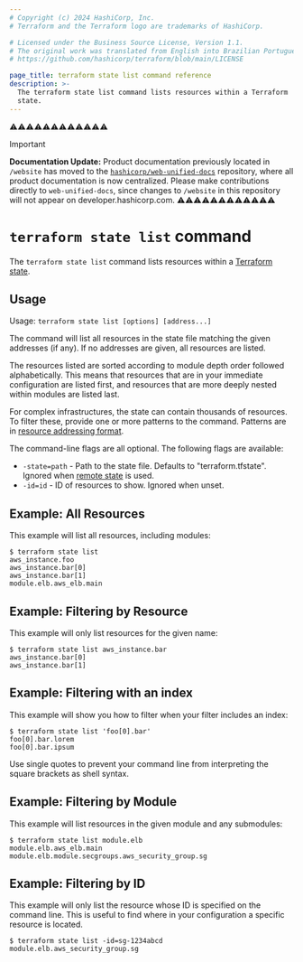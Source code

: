 ```yaml
---
# Copyright (c) 2024 HashiCorp, Inc.
# Terraform and the Terraform logo are trademarks of HashiCorp.

# Licensed under the Business Source License, Version 1.1.
# The original work was translated from English into Brazilian Portuguese.
# https://github.com/hashicorp/terraform/blob/main/LICENSE

page_title: terraform state list command reference
description: >-
  The terraform state list command lists resources within a Terraform
  state.
---
```


⚠️⚠️⚠️⚠️⚠️⚠️⚠️⚠️⚠️⚠️⚠️⚠️
> [!IMPORTANT]
> **Documentation Update:** Product documentation previously located in `/website` has moved to the [`hashicorp/web-unified-docs`](https://github.com/hashicorp/web-unified-docs) repository, where all product documentation is now centralized. Please make contributions directly to `web-unified-docs`, since changes to `/website` in this repository will not appear on developer.hashicorp.com.
⚠️⚠️⚠️⚠️⚠️⚠️⚠️⚠️⚠️⚠️⚠️⚠️


# `terraform state list` command

The `terraform state list` command lists resources within a
[Terraform state](/terraform/language/state).

## Usage

Usage: `terraform state list [options] [address...]`

The command will list all resources in the state file matching the given
addresses (if any). If no addresses are given, all resources are listed.

The resources listed are sorted according to module depth order followed
alphabetically. This means that resources that are in your immediate
configuration are listed first, and resources that are more deeply nested
within modules are listed last.

For complex infrastructures, the state can contain thousands of resources.
To filter these, provide one or more patterns to the command. Patterns are
in [resource addressing format](/terraform/cli/state/resource-addressing).

The command-line flags are all optional. The following flags are available:

* `-state=path` - Path to the state file. Defaults to "terraform.tfstate".
  Ignored when [remote state](/terraform/language/state/remote) is used.
* `-id=id` - ID of resources to show. Ignored when unset.

## Example: All Resources

This example will list all resources, including modules:

```
$ terraform state list
aws_instance.foo
aws_instance.bar[0]
aws_instance.bar[1]
module.elb.aws_elb.main
```

## Example: Filtering by Resource

This example will only list resources for the given name:

```
$ terraform state list aws_instance.bar
aws_instance.bar[0]
aws_instance.bar[1]
```

## Example: Filtering with an index

This example will show you how to filter when your filter includes an index:

```
$ terraform state list 'foo[0].bar'
foo[0].bar.lorem
foo[0].bar.ipsum
```

Use single quotes to prevent your command line from interpreting the square brackets as shell syntax.

## Example: Filtering by Module

This example will list resources in the given module and any submodules:

```
$ terraform state list module.elb
module.elb.aws_elb.main
module.elb.module.secgroups.aws_security_group.sg
```

## Example: Filtering by ID

This example will only list the resource whose ID is specified on the
command line. This is useful to find where in your configuration a
specific resource is located.

```
$ terraform state list -id=sg-1234abcd
module.elb.aws_security_group.sg
```

